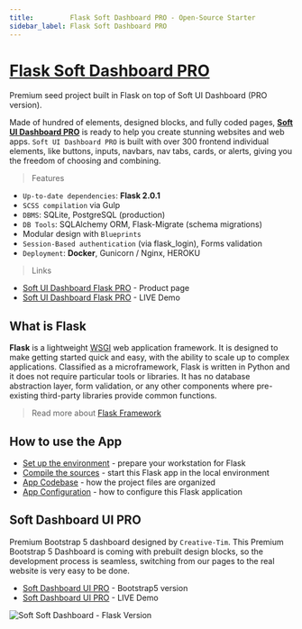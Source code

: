 ```yaml
---
title:         Flask Soft Dashboard PRO - Open-Source Starter
sidebar_label: Flask Soft Dashboard PRO
---
```


# [Flask Soft Dashboard PRO](https://appseed.us/product/soft-ui-dashboard-pro/flask/)

<SubHeading> Premium seed project built in Flask on top of Soft UI Dashboard (PRO version).</SubHeading>

Made of hundred of elements, designed blocks, and fully coded pages, [**Soft UI Dashboard PRO**](https://appseed.us/product/flask-soft-ui-dashboard-pro) is ready to help you create stunning websites and web apps. `Soft UI Dashboard PRO` is built with over 300 frontend individual elements, like buttons, inputs, navbars, nav tabs, cards, or alerts, giving you the freedom of choosing and combining.

> Features

- `Up-to-date dependencies`: **Flask 2.0.1**
- `SCSS compilation` via Gulp
- `DBMS`: SQLite, PostgreSQL (production)
- `DB Tools`: SQLAlchemy ORM, Flask-Migrate (schema migrations)
- Modular design with `Blueprints`
- `Session-Based authentication` (via flask_login), Forms validation
- `Deployment`: **Docker**, Gunicorn / Nginx, HEROKU

> Links

- [Soft UI Dashboard Flask PRO](https://appseed.us/product/soft-ui-dashboard-pro/flask/) - Product page
- [Soft UI Dashboard Flask PRO](https://flask-soft-ui-dashboard-pro.appseed-srv1.com/) - LIVE Demo

## What is Flask

**Flask** is a lightweight [WSGI](../../content/what-is/wsgi.mdx) web application framework. It is designed to make getting started quick and easy, with the ability to scale up to complex applications. Classified as a microframework, Flask is written in Python and it does not require particular tools or libraries. It has no database abstraction layer, form validation, or any other components where pre-existing third-party libraries provide common functions.

> Read more about [Flask Framework](../../content/what-is/flask.mdx)

## How to use the App

- [Set up the environment](../../boilerplate-code/flask-dashboard.mdx#environment) - prepare your workstation for Flask
- [Compile the sources](../../boilerplate-code/flask-dashboard.mdx#build-the-app) - start this Flask app in the local environment
- [App Codebase](../../boilerplate-code/flask-dashboard.mdx#app-codebase-simplified) - how the project files are organized
- [App Configuration](../../boilerplate-code/flask-dashboard.mdx#app-configuration) - how to configure this Flask application

## Soft Dashboard UI PRO

Premium Bootstrap 5 dashboard designed by `Creative-Tim`. This Premium Bootstrap 5 Dashboard is coming with prebuilt design blocks, so the development process is seamless, switching from our pages to the real website is very easy to be done.

- [Soft Dashboard UI PRO](https://www.creative-tim.com/product/soft-ui-dashboard-pro?AFFILIATE=128200) - Bootstrap5 version
- [Soft Dashboard UI PRO](https://demos.creative-tim.com/soft-ui-dashboard-pro/pages/dashboards/default.html?AFFILIATE=128200) - LIVE Demo

![Soft Soft Dashboard - Flask Version](../../../static/assets/soft-ui-dashboard-pro-screen-xs.png)

